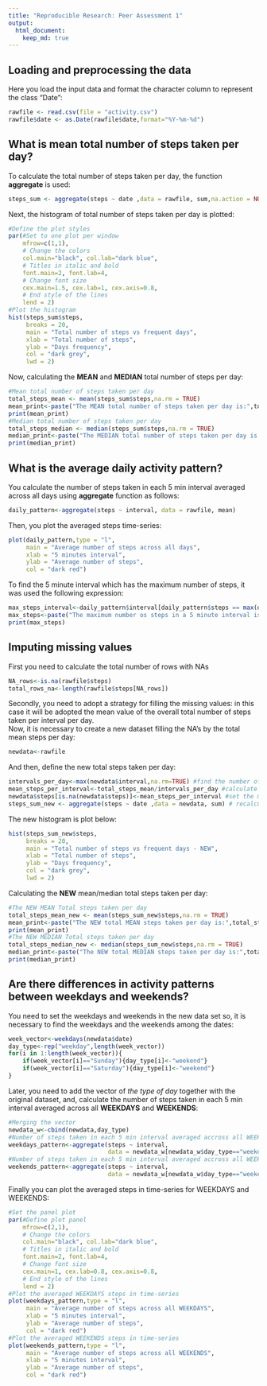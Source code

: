 ```yaml
---
title: "Reproducible Research: Peer Assessment 1"
output: 
  html_document:
    keep_md: true
---
```



## Loading and preprocessing the data
Here you load the input data and format the character column to represent the class "Date":
```r
rawfile <- read.csv(file = "activity.csv")
rawfile$date <- as.Date(rawfile$date,format="%Y-%m-%d")
```



## What is mean total number of steps taken per day?
To calculate the total number of steps taken per day, the function **aggregate** is used:
```r
steps_sum <- aggregate(steps ~ date ,data = rawfile, sum,na.action = NULL)
```

Next, the histogram of total number of steps taken per day is plotted:

```r
#Define the plot styles
par(#Set to one plot per window
    mfrow=c(1,1),
    # Change the colors
    col.main="black", col.lab="dark blue",
    # Titles in italic and bold
    font.main=2, font.lab=4,
    # Change font size
    cex.main=1.5, cex.lab=1, cex.axis=0.8,
    # End style of the lines
    lend = 2)
#Plot the histogram
hist(steps_sum$steps, 
     breaks = 20,
     main = "Total number of steps vs frequent days",
     xlab = "Total number of steps",
     ylab = "Days frequency", 
     col = "dark grey",
     lwd = 2)
```

Now, calculating the **MEAN** and **MEDIAN** total number of steps per day:

```r
#Mean total number of steps taken per day
total_steps_mean <- mean(steps_sum$steps,na.rm = TRUE)
mean_print<-paste("The MEAN total number of steps taken per day is:",total_steps_mean)
print(mean_print)
#Median total number of steps taken per day
total_steps_median <- median(steps_sum$steps,na.rm = TRUE)
median_print<-paste("The MEDIAN total number of steps taken per day is:",total_steps_median)
print(median_print)
```



## What is the average daily activity pattern?
You calculate the number of steps taken in each 5 min interval averaged across all days using **aggregate** function as follows:
```r
daily_pattern<-aggregate(steps ~ interval, data = rawfile, mean)
```
Then, you plot the averaged steps time-series:
```r
plot(daily_pattern,type = "l",
     main = "Average number of steps across all days",
     xlab = "5 minutes interval",
     ylab = "Average number of steps", 
     col = "dark red")
```

To find the 5 minute interval which has the maximum number of steps, it was used the following expression:
```r
max_steps_interval<-daily_pattern$interval[daily_pattern$steps == max(daily_pattern$steps)]
max_steps<-paste("The maximum number os steps in a 5 minute interval is",max_steps_interval,"steps")
print(max_steps)
```



## Imputing missing values
First you need to calculate the total number of rows with NAs
```r
NA_rows<-is.na(rawfile$steps)
total_rows_na<-length(rawfile$steps[NA_rows])

```

Secondly, you need to adopt a strategy for filling the missing values: 
in this case it will be adopted the mean value of the overall total number of steps taken per interval per day.  
Now, it is necessary to create a new dataset filling the NA's by the total mean steps per day:  
```r
newdata<-rawfile
```
And then, define the new total steps taken per day:
```r
intervals_per_day<-max(newdata$interval,na.rm=TRUE) #find the number of intervals per day
mean_steps_per_interval<-total_steps_mean/intervals_per_day #calculate the mean number of steps per interval
newdata$steps[is.na(newdata$steps)]<-mean_steps_per_interval #set the mean number of steps into NA's
steps_sum_new <- aggregate(steps ~ date ,data = newdata, sum) # recalculate the total number of steps per date
```

The new histogram is plot below:
```r
hist(steps_sum_new$steps, 
     breaks = 20,
     main = "Total number of steps vs frequent days - NEW",
     xlab = "Total number of steps",
     ylab = "Days frequency", 
     col = "dark grey",
     lwd = 2)
```


Calculating the **NEW** mean/median total steps taken per day:
```r
#The NEW MEAN Total steps taken per day
total_steps_mean_new <- mean(steps_sum_new$steps,na.rm = TRUE)
mean_print<-paste("The NEW total MEAN steps taken per day is:",total_steps_mean_new)
print(mean_print)
#The NEW MEDIAN Total steps taken per day
total_steps_median_new <- median(steps_sum_new$steps,na.rm = TRUE)
median_print<-paste("The NEW total MEDIAN steps taken per day is:",total_steps_median_new)
print(median_print)
```


## Are there differences in activity patterns between weekdays and weekends?
You need to set the weekdays and weekends in the new data set so, it is necessary to find the weekdays and the weekends among the dates:
```r
week_vector<-weekdays(newdata$date)
day_type<-rep("weekday",length(week_vector))
for(i in 1:length(week_vector)){
    if(week_vector[i]=="Sunday"){day_type[i]<-"weekend"}
    if(week_vector[i]=="Saturday"){day_type[i]<-"weekend"}
}
```

Later, you need to add the vector of *the type of day* together with the original dataset, and, calculate the number of steps taken in each 5 min interval averaged across all **WEEKDAYS** and **WEEKENDS**:
```r
#Merging the vector
newdata_w<-cbind(newdata,day_type)
#Number of steps taken in each 5 min interval averaged accross all WEEKDAYS
weekdays_pattern<-aggregate(steps ~ interval, 
                            data = newdata_w[newdata_w$day_type=="weekday",], mean)
#Number of steps taken in each 5 min interval averaged accross all WEEKDEND
weekends_pattern<-aggregate(steps ~ interval, 
                            data = newdata_w[newdata_w$day_type=="weekend",], mean)
```

Finally you can plot the averaged steps in time-series for WEEKDAYS and WEEKENDS:
```r
#Set the panel plot
par(#Define plot panel
    mfrow=c(2,1),
    # Change the colors
    col.main="black", col.lab="dark blue",
    # Titles in italic and bold
    font.main=2, font.lab=4,
    # Change font size
    cex.main=1, cex.lab=0.8, cex.axis=0.8,
    # End style of the lines
    lend = 2)
#Plot the averaged WEEKDAYS steps in time-series
plot(weekdays_pattern,type = "l",
     main = "Average number of steps across all WEEKDAYS",
     xlab = "5 minutes interval",
     ylab = "Average number of steps", 
     col = "dark red")
#Plot the averaged WEEKENDS steps in time-series
plot(weekends_pattern,type = "l",
     main = "Average number of steps across all WEEKENDS",
     xlab = "5 minutes interval",
     ylab = "Average number of steps", 
     col = "dark red")
```

